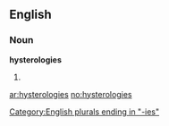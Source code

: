 ==English==

===Noun===
'''hysterologies'''

# {{plural of|hysterology}}

[[Category:English plurals ending in "-ies"]]

[[ar:hysterologies]]
[[no:hysterologies]]